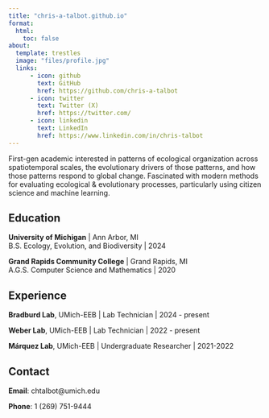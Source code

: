 ```yaml
---
title: "chris-a-talbot.github.io"
format:
  html:
    toc: false
about:
  template: trestles
  image: "files/profile.jpg"
  links:
      - icon: github
        text: GitHub
        href: https://github.com/chris-a-talbot
      - icon: twitter 
        text: Twitter (X)
        href: https://twitter.com/ 
      - icon: linkedin
        text: LinkedIn
        href: https://www.linkedin.com/in/chris-talbot
---
```


First-gen academic interested in patterns of ecological organization across spatiotemporal scales, the evolutionary drivers of those patterns, and how those patterns respond to global change. Fascinated with modern methods for evaluating ecological & evolutionary processes, particularly using citizen science and machine learning.

## Education

**University of Michigan** | Ann Arbor, MI <br>
B.S. Ecology, Evolution, and Biodiversity | 2024 <br>

**Grand Rapids Community College** | Grand Rapids, MI <br>
A.G.S. Computer Science and Mathematics | 2020 <br>

## Experience

**Bradburd Lab**, UMich-EEB | Lab Technician | 2024 - present

**Weber Lab**, UMich-EEB | Lab Technician | 2022 - present

**Márquez Lab**, UMich-EEB | Undergraduate Researcher | 2021-2022

## Contact

**Email**: chtalbot@umich.edu

**Phone**: 1 (269) 751-9444